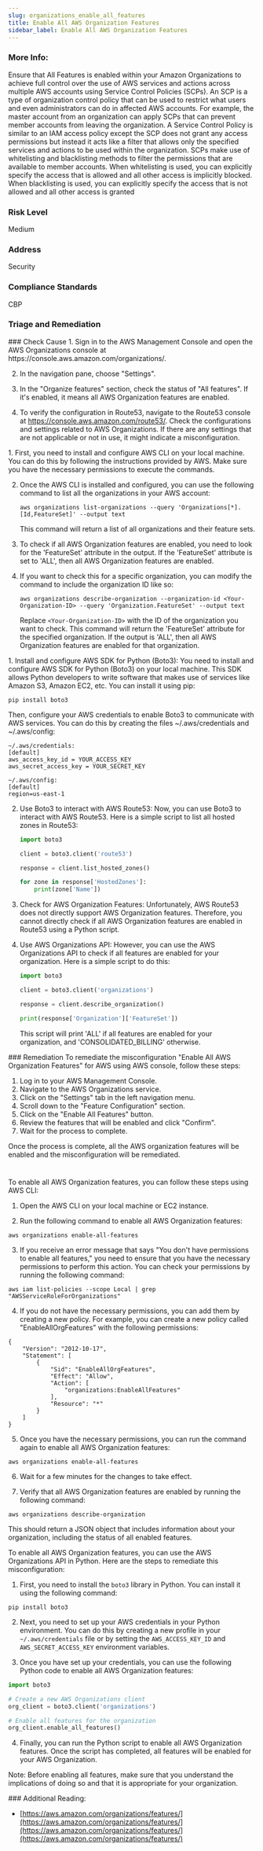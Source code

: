 ```yaml
---
slug: organizations_enable_all_features
title: Enable All AWS Organization Features
sidebar_label: Enable All AWS Organization Features
---
```


### More Info:

Ensure that All Features is enabled within your Amazon Organizations to achieve full control over the use of AWS services and actions across multiple AWS accounts using Service Control Policies (SCPs). An SCP is a type of organization control policy that can be used to restrict what users and even administrators can do in affected AWS accounts. For example, the master account from an organization can apply SCPs that can prevent member accounts from leaving the organization. A Service Control Policy is similar to an IAM access policy except the SCP does not grant any access permissions but instead it acts like a filter that allows only the specified services and actions to be used within the organization. SCPs make use of whitelisting and blacklisting methods to filter the permissions that are available to member accounts. When whitelisting is used, you can explicitly specify the access that is allowed and all other access is implicitly blocked. When blacklisting is used, you can explicitly specify the access that is not allowed and all other access is granted

### Risk Level

Medium

### Address

Security

### Compliance Standards

CBP


### Triage and Remediation
<Tabs>

<Tab title='Cause'>
### Check Cause
<AccordionGroup>
<Accordion title='Using Console' defaultOpen='true'>
1. Sign in to the AWS Management Console and open the AWS Organizations console at https://console.aws.amazon.com/organizations/.
   
2. In the navigation pane, choose "Settings". 

3. In the "Organize features" section, check the status of "All features". If it's enabled, it means all AWS Organization features are enabled.

4. To verify the configuration in Route53, navigate to the Route53 console at https://console.aws.amazon.com/route53/. Check the configurations and settings related to AWS Organizations. If there are any settings that are not applicable or not in use, it might indicate a misconfiguration.
</Accordion>

<Accordion title='Using CLI'>
1. First, you need to install and configure AWS CLI on your local machine. You can do this by following the instructions provided by AWS. Make sure you have the necessary permissions to execute the commands.

2. Once the AWS CLI is installed and configured, you can use the following command to list all the organizations in your AWS account:

   ```
   aws organizations list-organizations --query 'Organizations[*].[Id,FeatureSet]' --output text
   ```
   This command will return a list of all organizations and their feature sets.

3. To check if all AWS Organization features are enabled, you need to look for the 'FeatureSet' attribute in the output. If the 'FeatureSet' attribute is set to 'ALL', then all AWS Organization features are enabled.

4. If you want to check this for a specific organization, you can modify the command to include the organization ID like so:

   ```
   aws organizations describe-organization --organization-id <Your-Organization-ID> --query 'Organization.FeatureSet' --output text
   ```
   Replace `<Your-Organization-ID>` with the ID of the organization you want to check. This command will return the 'FeatureSet' attribute for the specified organization. If the output is 'ALL', then all AWS Organization features are enabled for that organization.
</Accordion>

<Accordion title='Using Python'>
1. Install and configure AWS SDK for Python (Boto3):
   You need to install and configure AWS SDK for Python (Boto3) on your local machine. This SDK allows Python developers to write software that makes use of services like Amazon S3, Amazon EC2, etc. You can install it using pip:

   ```
   pip install boto3
   ```

   Then, configure your AWS credentials to enable Boto3 to communicate with AWS services. You can do this by creating the files ~/.aws/credentials and ~/.aws/config:

   ```
   ~/.aws/credentials:
   [default]
   aws_access_key_id = YOUR_ACCESS_KEY
   aws_secret_access_key = YOUR_SECRET_KEY

   ~/.aws/config:
   [default]
   region=us-east-1
   ```

2. Use Boto3 to interact with AWS Route53:
   Now, you can use Boto3 to interact with AWS Route53. Here is a simple script to list all hosted zones in Route53:

   ```python
   import boto3

   client = boto3.client('route53')

   response = client.list_hosted_zones()

   for zone in response['HostedZones']:
       print(zone['Name'])
   ```

3. Check for AWS Organization Features:
   Unfortunately, AWS Route53 does not directly support AWS Organization features. Therefore, you cannot directly check if all AWS Organization features are enabled in Route53 using a Python script. 

4. Use AWS Organizations API:
   However, you can use the AWS Organizations API to check if all features are enabled for your organization. Here is a simple script to do this:

   ```python
   import boto3

   client = boto3.client('organizations')

   response = client.describe_organization()

   print(response['Organization']['FeatureSet'])
   ```

   This script will print 'ALL' if all features are enabled for your organization, and 'CONSOLIDATED_BILLING' otherwise.
</Accordion>

</AccordionGroup>
</Tab>

<Tab title='Remediation'>
### Remediation

<AccordionGroup>
<Accordion title='Using Console' defaultOpen='true'>
To remediate the misconfiguration "Enable All AWS Organization Features" for AWS using AWS console, follow these steps:

1. Log in to your AWS Management Console.
2. Navigate to the AWS Organizations service.
3. Click on the "Settings" tab in the left navigation menu.
4. Scroll down to the "Feature Configuration" section.
5. Click on the "Enable All Features" button.
6. Review the features that will be enabled and click "Confirm".
7. Wait for the process to complete. 

Once the process is complete, all the AWS organization features will be enabled and the misconfiguration will be remediated.

#
</Accordion>

<Accordion title='Using CLI'>
To enable all AWS Organization features, you can follow these steps using AWS CLI:

1. Open the AWS CLI on your local machine or EC2 instance.

2. Run the following command to enable all AWS Organization features:

```
aws organizations enable-all-features
```

3. If you receive an error message that says "You don't have permissions to enable all features," you need to ensure that you have the necessary permissions to perform this action. You can check your permissions by running the following command:

```
aws iam list-policies --scope Local | grep "AWSServiceRoleForOrganizations"
```

4. If you do not have the necessary permissions, you can add them by creating a new policy. For example, you can create a new policy called "EnableAllOrgFeatures" with the following permissions:

```
{
    "Version": "2012-10-17",
    "Statement": [
        {
            "Sid": "EnableAllOrgFeatures",
            "Effect": "Allow",
            "Action": [
                "organizations:EnableAllFeatures"
            ],
            "Resource": "*"
        }
    ]
}
```

5. Once you have the necessary permissions, you can run the command again to enable all AWS Organization features:

```
aws organizations enable-all-features
```

6. Wait for a few minutes for the changes to take effect.

7. Verify that all AWS Organization features are enabled by running the following command:

```
aws organizations describe-organization
```

This should return a JSON object that includes information about your organization, including the status of all enabled features.
</Accordion>

<Accordion title='Using Python'>
To enable all AWS Organization features, you can use the AWS Organizations API in Python. Here are the steps to remediate this misconfiguration:

1. First, you need to install the `boto3` library in Python. You can install it using the following command:

```
pip install boto3
```

2. Next, you need to set up your AWS credentials in your Python environment. You can do this by creating a new profile in your `~/.aws/credentials` file or by setting the `AWS_ACCESS_KEY_ID` and `AWS_SECRET_ACCESS_KEY` environment variables.

3. Once you have set up your credentials, you can use the following Python code to enable all AWS Organization features:

```python
import boto3

# Create a new AWS Organizations client
org_client = boto3.client('organizations')

# Enable all features for the organization
org_client.enable_all_features()
```

4. Finally, you can run the Python script to enable all AWS Organization features. Once the script has completed, all features will be enabled for your AWS Organization.

Note: Before enabling all features, make sure that you understand the implications of doing so and that it is appropriate for your organization.
</Accordion>

</AccordionGroup>
</Tab>
</Tabs>
### Additional Reading:

- [https://aws.amazon.com/organizations/features/](https://aws.amazon.com/organizations/features/](https://aws.amazon.com/organizations/features/](https://aws.amazon.com/organizations/features/) 

